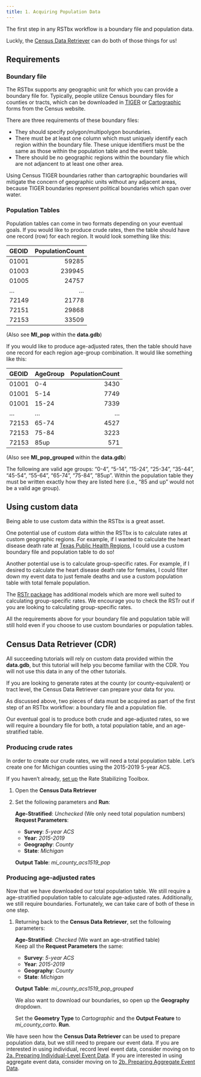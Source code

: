 ```yaml
---
title: 1. Acquiring Population Data
---
```


The first step in any RSTbx workflow is a boundary file and population data. 

Luckly, the [Census Data Retriever](../reference/CDR.qmd) can do both of those things for us!

## Requirements

### Boundary file

The RSTbx supports any geographic unit for which you can provide a boundary file for.
Typically, people utilize Census boundary files for counties or tracts, which can be
downloaded in [TIGER](https://www.census.gov/geographies/mapping-files/time-series/geo/tiger-line-file.html)
or [Cartographic](https://www.census.gov/geographies/mapping-files/time-series/geo/cartographic-boundary.html) 
forms from the Census website.

There are three requirements of these boundary files:

-   They should specify polygon/multipolygon boundaries.
-   There must be at least one column which must uniquely identify each region within the
    boundary file. These unique identifiers must be the same as those within the population
    table and the event table.
-   There should be no geographic regions within the boundary file which are not adjancent
    to at least one other area.  

::: {.callout-note}
Using Census TIGER boundaries rather than cartographic boundaries will mitigate the concern 
of geographic units without any adjacent areas, because TIGER boundaries represent political 
boundaries which span over water.
:::

### Population Tables

Population tables can come in two formats depending on your eventual goals. If you
would like to produce crude rates, then the table should have one record (row) for
each region. It would look something like this:

|GEOID | PopulationCount|
|:-----|---------------:|
|01001 |           59285|
|01003 |          239945|
|01005 |           24757|
|...   |             ...|
|72149 |           21778|
|72151 |           29868|
|72153 |           33509|

(Also see **MI_pop** within the **data.gdb**)

If you would like to produce age-adjusted rates, then the table should have one
record for each region age-group combination. It would like something like this:

|GEOID |AgeGroup | PopulationCount|
|:-----|:--------|---------------:|
|01001 |0-4      |            3430|
|01001 |5-14     |            7749|
|01001 |15-24    |            7339|
|...   |...      |             ...|
|72153 |65-74    |            4527|
|72153 |75-84    |            3223|
|72153 |85up     |             571|

(Also see **MI_pop_grouped** within the **data.gdb**)

:::{.callout-important}
The following are valid age groups: "0-4", "5-14", "15-24", "25-34", "35-44", "45-54", 
"55-64", "65-74", "75-84", "85up". Within the population table they must be written
exactly how they are listed here (i.e., "85 and up" would not be a valid age group).
:::

## Using custom data

Being able to use custom data within the RSTbx is a great asset. 

One potential use of custom data within the RSTbx is to calculate rates at custom geographic regions. For example, if
I wanted to calculate the heart disease death rate at [Texas Public Health Regions](https://www.dshs.texas.gov/regional-local-health-operations/public-health-regions), 
I could use a custom boundary file and population table to do so!

Another potential use is to calculate group-specific rates. 
For example, if I desired to calculate the heart disease death rate for females, I could 
filter down my event data to just female deaths and use a custom population table with total 
female population.

:::{.callout-note}
The [RSTr package](https://github.com/CEHI-code-repos/RSTr) has additional models which are 
more well suited to calculating group-specific rates. We encourage you to check the RSTr out 
if you are looking to calculating group-specific rates.
:::


All the requirements above for your boundary file and population table will still hold
even if you choose to use custom boundaries or population tables.

## Census Data Retriever (CDR)

:::{.callout-note}
All succeeding tutorials will rely on custom data provided within the **data.gdb**, but this
tutorial will help you become familiar with the CDR. You will not use this data in any of the
other tutorials.
:::

If you are looking to generate rates at the county (or county-equivalent) or tract level,
the Census Data Retriever can prepare your data for you.

As discussed above, two pieces of data must be acquired as part of the first step of an RSTbx
workflow: a boundary file and a population file. 

Our eventual goal is to produce both crude and age-adjusted rates, so we will require a boundary 
file for both, a total population table, and an age-stratified table.

### Producing crude rates

In order to create our crude rates, we will need a total population table. Let's create one for Michigan counties using the 2015-2019 5-year ACS.

If you haven't already, [set up](../index.qmd#set-up) the Rate Stabilizing Toolbox.

1.  Open the **Census Data Retriever**  

2.  Set the following parameters and **Run**:
    
    **Age-Stratified**: *Unchecked* (We only need total population numbers)  
    **Request Parameters**:  
    -   **Survey**: *5-year ACS*  
    -   **Year**: *2015-2019*  
    -   **Geography**: *County*  
    -   **State**: *Michigan*  

    **Output Table**: *mi_county_acs1519_pop*

### Producing age-adjusted rates

Now that we have downloaded our total population table. We still require a age-stratified population table to calculate age-adjusted rates. Additionally, we still require boundaries. Fortunately, we can take care of both of these in one step.

1.  Returning back to the **Census Data Retriever**, set the following parameters:
    
    **Age-Stratified**: *Checked* (We want an age-stratified table)  
    Keep all the **Request Parameters** the same:  
    -   **Survey**: *5-year ACS*  
    -   **Year**: *2015-2019*  
    -   **Geography**: *County*  
    -   **State**: *Michigan*  

    **Output Table**: *mi_county_acs1519_pop_grouped*

    We also want to download our boundaries, so open up the **Geography** dropdown.  

    Set the **Geometry Type** to *Cartographic* and the **Output Feature** to *mi_county_carto*. **Run**.

We have seen how the **Census Data Retriever** can be used to prepare population data, but we still need to prepare our event data. If you are interested in using individual, record level event data, consider moving on to [2a. Preparing Individual-Level Event Data](2a_indiv_event_data.qmd). If you are interested in using aggregate event data, consider moving on to [2b. Preparing Aggregate Event Data](2b_agg_event_data.qmd).
